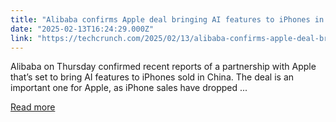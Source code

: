 ```yaml
---
title: "Alibaba confirms Apple deal bringing AI features to iPhones in China"
date: "2025-02-13T16:24:29.000Z"
link: "https://techcrunch.com/2025/02/13/alibaba-confirms-apple-deal-bringing-ai-features-to-iphones-in-china/"
---
```


Alibaba on Thursday confirmed recent reports of a partnership with Apple that’s set to bring AI features to iPhones sold in China. The deal is an important one for Apple, as iPhone sales have dropped ...

[Read more](https://techcrunch.com/2025/02/13/alibaba-confirms-apple-deal-bringing-ai-features-to-iphones-in-china/)
